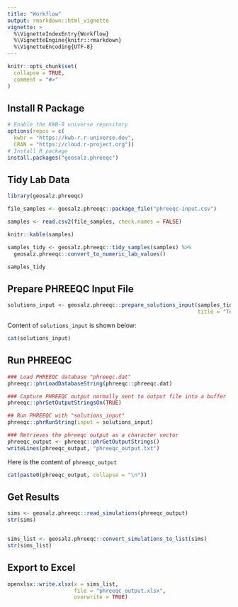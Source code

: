 ```yaml
---
title: "Workflow"
output: rmarkdown::html_vignette
vignette: >
  %\VignetteIndexEntry{Workflow}
  %\VignetteEngine{knitr::rmarkdown}
  %\VignetteEncoding{UTF-8}
---
```


```r
knitr::opts_chunk$set(
  collapse = TRUE,
  comment = "#>"
)
```

## Install R Package

```r
# Enable the KWB-R universe repository
options(repos = c(
  kwbr = "https://kwb-r.r-universe.dev",
  CRAN = "https://cloud.r-project.org"))
# Install R package
install.packages("geosalz.phreeqc")
```


## Tidy Lab Data

```r
library(geosalz.phreeqc)

file_samples <- geosalz.phreeqc::package_file("phreeqc-input.csv")

samples <- read.csv2(file_samples, check.names = FALSE)

knitr::kable(samples)

samples_tidy <- geosalz.phreeqc::tidy_samples(samples) %>%
  geosalz.phreeqc::convert_to_numeric_lab_values()

samples_tidy

```

## Prepare PHREEQC Input File

```r
solutions_input <- geosalz.phreeqc::prepare_solutions_input(samples_tidy,
                                                            title = "Test Dataset")

```

Content of `solutions_input` is shown below:

```r
cat(solutions_input)
```

## Run PHREEQC 

```r

### Load PHREEQC database "phreeqc.dat"
phreeqc::phrLoadDatabaseString(phreeqc::phreeqc.dat)

### Capture PHREEQC output normally sent to output file into a buffer
phreeqc::phrSetOutputStringsOn(TRUE)

## Run PHREEQC with "solutions_input"
phreeqc::phrRunString(input = solutions_input)

### Retrieves the phreeqc output as a character vector
phreeqc_output <- phreeqc::phrGetOutputStrings()
writeLines(phreeqc_output, "phreeqc_output.txt")

```

Here is the content of `phreeqc_output`

```r
cat(paste0(phreeqc_output, collapse = "\n"))

```


## Get Results

```r
sims <- geosalz.phreeqc::read_simulations(phreeqc_output)
str(sims)


sims_list <- geosalz.phreeqc::convert_simulations_to_list(sims)
str(sims_list)


```



## Export to Excel

```r
openxlsx::write.xlsx(x = sims_list,
                     file = "phreeqc_output.xlsx",
                     overwrite = TRUE)

```


